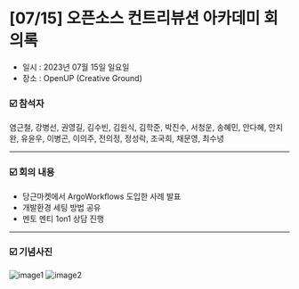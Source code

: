 # [07/15] 오픈소스 컨트리뷰션 아카데미 회의록

- 일시 : 2023년 07월 15일 일요일
- 장소 :  OpenUP (Creative Ground) 

### ☑️  참석자
염근철, 강병선, 권영길, 김수빈, 김원식, 김학준, 박진수, 서청운, 송혜민, 안다혜, 안지완, 유윤우, 이병곤, 이의주, 전의정, 정성락, 조국희, 채문영, 최수녕    

---

### ☑️  회의 내용

- 당근마켓에서 ArgoWorkflows 도입한 사례 발표
- 개발환경 세팅 방법 공유
- 멘토 멘티 1on1 상담 진행

---

### ☑️  기념사진

![image1](./images/230715_1.jpg)
![image2](./images/230715_2.jpg)